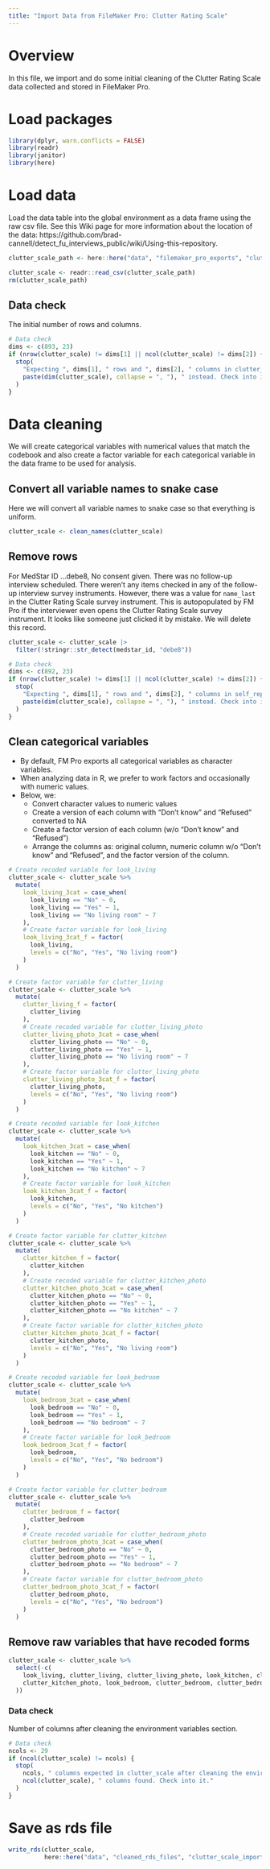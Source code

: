 ```yaml
---
title: "Import Data from FileMaker Pro: Clutter Rating Scale"
---
```


# Overview

In this file, we import and do some initial cleaning of the Clutter Rating Scale data collected and stored in FileMaker Pro.


# Load packages

```r
library(dplyr, warn.conflicts = FALSE)
library(readr)
library(janitor)
library(here)
```


# Load data

Load the data table into the global environment as a data frame using the raw csv file. See this Wiki page for more information about the location of the data: https://github.com/brad-cannell/detect_fu_interviews_public/wiki/Using-this-repository. 

```r
clutter_scale_path <- here::here("data", "filemaker_pro_exports", "clutter_scale_import.csv")
```

```r
clutter_scale <- readr::read_csv(clutter_scale_path)
rm(clutter_scale_path)
```

## Data check

The initial number of rows and columns.

```r
# Data check
dims <- c(893, 23)
if (nrow(clutter_scale) != dims[1] || ncol(clutter_scale) != dims[2]) {
  stop(
    "Expecting ", dims[1], " rows and ", dims[2], " columns in clutter_scale. Found ",
    paste(dim(clutter_scale), collapse = ", "), " instead. Check into it."
  )
}
```


# Data cleaning

We will create categorical variables with numerical values that match the codebook and also create a factor variable for each categorical variable in the data frame to be used for analysis.

## Convert all variable names to snake case

Here we will convert all variable names to snake case so that everything is uniform.

```r
clutter_scale <- clean_names(clutter_scale)
```

## Remove rows

For MedStar ID ...debe8, No consent given. There was no follow-up interview scheduled. There weren't any items checked in any of the follow-up interview survey instruments. However, there was a value for `name_last` in the Clutter Rating Scale survey instrument. This is autopopulated by FM Pro if the interviewer even opens the Clutter Rating Scale survey instrument. It looks like someone just clicked it by mistake. We will delete this record.

```r
clutter_scale <- clutter_scale |>
  filter(!stringr::str_detect(medstar_id, "debe8"))
```

```r
# Data check
dims <- c(892, 23)
if (nrow(clutter_scale) != dims[1] || ncol(clutter_scale) != dims[2]) {
  stop(
    "Expecting ", dims[1], " rows and ", dims[2], " columns in self_rep. Found ",
    paste(dim(clutter_scale), collapse = ", "), " instead. Check into it."
  )
}
```

## Clean categorical variables

- By default, FM Pro exports all categorical variables as character variables.
- When analyzing data in R, we prefer to work factors and occasionally with numeric values.
- Below, we:
  - Convert character values to numeric values
  - Create a version of each column with "Don't know" and "Refused" converted to NA
  - Create a factor version of each column (w/o "Don't know" and "Refused")
  - Arrange the columns as: original column, numeric column w/o "Don't know" and "Refused", 
    and the factor version of the column.

```r
# Create recoded variable for look_living
clutter_scale <- clutter_scale %>%
  mutate(
    look_living_3cat = case_when(
      look_living == "No" ~ 0,
      look_living == "Yes" ~ 1,
      look_living == "No living room" ~ 7
    ),
    # Create factor variable for look_living
    look_living_3cat_f = factor(
      look_living,
      levels = c("No", "Yes", "No living room")
    )
  )
```

```r
# Create factor variable for clutter_living
clutter_scale <- clutter_scale %>%
  mutate(
    clutter_living_f = factor(
      clutter_living
    ),
    # Create recoded variable for clutter_living_photo
    clutter_living_photo_3cat = case_when(
      clutter_living_photo == "No" ~ 0,
      clutter_living_photo == "Yes" ~ 1,
      clutter_living_photo == "No living room" ~ 7
    ),
    # Create factor variable for clutter_living_photo
    clutter_living_photo_3cat_f = factor(
      clutter_living_photo,
      levels = c("No", "Yes", "No living room")
    )
  )
```

```r
# Create recoded variable for look_kitchen
clutter_scale <- clutter_scale %>%
  mutate(
    look_kitchen_3cat = case_when(
      look_kitchen == "No" ~ 0,
      look_kitchen == "Yes" ~ 1,
      look_kitchen == "No kitchen" ~ 7
    ),
    # Create factor variable for look_kitchen
    look_kitchen_3cat_f = factor(
      look_kitchen,
      levels = c("No", "Yes", "No kitchen")
    )
  )
```

```r
# Create factor variable for clutter_kitchen
clutter_scale <- clutter_scale %>%
  mutate(
    clutter_kitchen_f = factor(
      clutter_kitchen
    ),
    # Create recoded variable for clutter_kitchen_photo
    clutter_kitchen_photo_3cat = case_when(
      clutter_kitchen_photo == "No" ~ 0,
      clutter_kitchen_photo == "Yes" ~ 1,
      clutter_kitchen_photo == "No kitchen" ~ 7
    ),
    # Create factor variable for clutter_kitchen_photo
    clutter_kitchen_photo_3cat_f = factor(
      clutter_kitchen_photo,
      levels = c("No", "Yes", "No living room")
    )
  )
```

```r
# Create recoded variable for look_bedroom
clutter_scale <- clutter_scale %>%
  mutate(
    look_bedroom_3cat = case_when(
      look_bedroom == "No" ~ 0,
      look_bedroom == "Yes" ~ 1,
      look_bedroom == "No bedroom" ~ 7
    ),
    # Create factor variable for look_bedroom
    look_bedroom_3cat_f = factor(
      look_bedroom,
      levels = c("No", "Yes", "No bedroom")
    )
  )
```

```r
# Create factor variable for clutter_bedroom
clutter_scale <- clutter_scale %>%
  mutate(
    clutter_bedroom_f = factor(
      clutter_bedroom
    ),
    # Create recoded variable for clutter_bedroom_photo
    clutter_bedroom_photo_3cat = case_when(
      clutter_bedroom_photo == "No" ~ 0,
      clutter_bedroom_photo == "Yes" ~ 1,
      clutter_bedroom_photo == "No bedroom" ~ 7
    ),
    # Create factor variable for clutter_bedroom_photo
    clutter_bedroom_photo_3cat_f = factor(
      clutter_bedroom_photo,
      levels = c("No", "Yes", "No bedroom")
    )
  )
```

## Remove raw variables that have recoded forms

```r
clutter_scale <- clutter_scale %>%
  select(-c(
    look_living, clutter_living, clutter_living_photo, look_kitchen, clutter_kitchen,
    clutter_kitchen_photo, look_bedroom, clutter_bedroom, clutter_bedroom_photo
  ))
```

### Data check

Number of columns after cleaning the environment variables section.

```r
# Data check
ncols <- 29
if (ncol(clutter_scale) != ncols) {
  stop(
    ncols, " columns expected in clutter_scale after cleaning the environment variables. ", 
    ncol(clutter_scale), " columns found. Check into it."
  )
}
```


# Save as rds file

```r
write_rds(clutter_scale, 
          here::here("data", "cleaned_rds_files", "clutter_scale_import.rds"))
```

